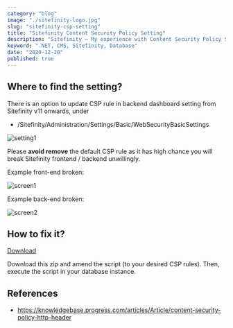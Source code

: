 ```yaml
---
category: "blog"
image: "./sitefinity-logo.jpg"
slug: "sitefinity-csp-setting"
title: "Sitefinity Content Security Policy Setting"
description: "Sitefinity – My experience with Content Security Policy Setting"
keyword: ".NET, CMS, Sitefinity, Database"
date: "2020-12-20"
published: true
---
```


## Where to find the setting?

There is an option to update CSP rule in backend dashboard setting from Sitefinity v11 onwards, under
- /Sitefinity/Administration/Settings/Basic/WebSecurityBasicSettings

![setting1](./setting-1.png)


Please **avoid remove** the default CSP rule as it has high chance you will break Sitefinity frontend / backend unwillingly.

Example front-end broken:

![screen1](./screen-1.png)

Example back-end broken:

![screen2](./screen-2.png)

## How to fix it?

<a href="https://drive.google.com/file/d/1Kk4TAXyAMZaoMv_F51XXKZZ6ihKeZF2x/view" target="_blank" rel="noopenner opreferrer">Download</a>

Download this zip and amend the script (to your desired CSP rules).
Then, execute the script in your database instance.

## References

- https://knowledgebase.progress.com/articles/Article/content-security-policy-http-header